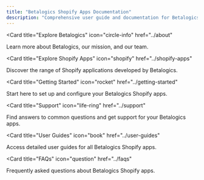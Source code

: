 ```yaml
---
title: "Betalogics Shopify Apps Documentation"
description: "Comprehensive user guide and documentation for Betalogics Shopify applications."
---
```


<Card
  title="Explore Betalogics"
  icon="circle-info"
  href="../about"
>
  Learn more about Betalogics, our mission, and our team.
</Card>

<Card
  title="Explore Shopify Apps"
  icon="shopify"
  href="../shopify-apps"
>
  Discover the range of Shopify applications developed by Betalogics.
</Card>

<Card
  title="Getting Started"
  icon="rocket"
  href="../getting-started"
>
  Start here to set up and configure your Betalogics Shopify apps.
</Card>

<Card
  title="Support"
  icon="life-ring"
  href="../support"
>
  Find answers to common questions and get support for your Betalogics apps.
</Card>

<Card
  title="User Guides"
  icon="book"
  href="../user-guides"
>
  Access detailed user guides for all Betalogics Shopify apps.
</Card>

<Card
  title="FAQs"
  icon="question"
  href="../faqs"
>
  Frequently asked questions about Betalogics Shopify apps.
</Card>